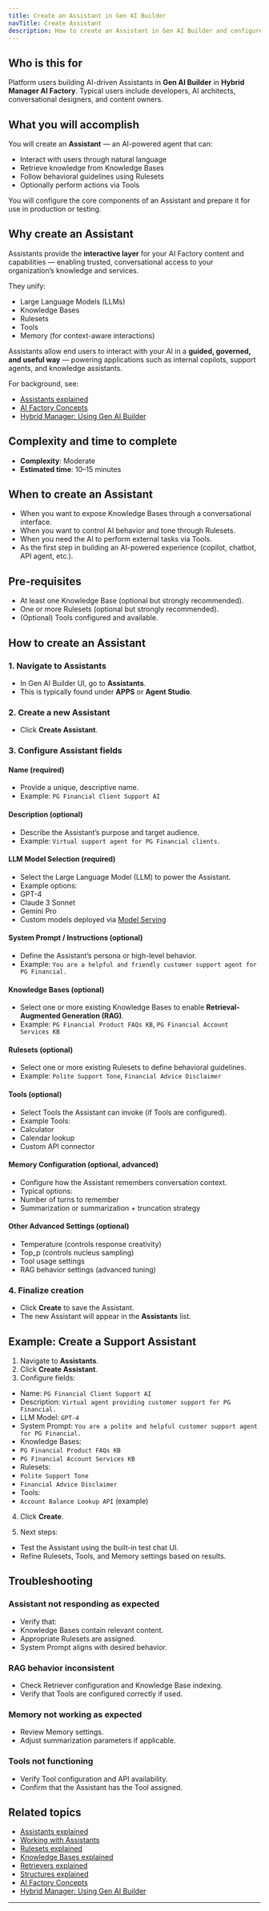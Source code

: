 ```yaml
---
title: Create an Assistant in Gen AI Builder
navTitle: Create Assistant
description: How to create an Assistant in Gen AI Builder and configure it to deliver AI-powered conversational experiences.
---
```


## Who is this for

Platform users building AI-driven Assistants in **Gen AI Builder** in **Hybrid Manager AI Factory**.
Typical users include developers, AI architects, conversational designers, and content owners.

## What you will accomplish

You will create an **Assistant** — an AI-powered agent that can:

- Interact with users through natural language
- Retrieve knowledge from Knowledge Bases
- Follow behavioral guidelines using Rulesets
- Optionally perform actions via Tools

You will configure the core components of an Assistant and prepare it for use in production or testing.

## Why create an Assistant

Assistants provide the **interactive layer** for your AI Factory content and capabilities — enabling trusted, conversational access to your organization’s knowledge and services.

They unify:

- Large Language Models (LLMs)
- Knowledge Bases
- Rulesets
- Tools
- Memory (for context-aware interactions)

Assistants allow end users to interact with your AI in a **guided, governed, and useful way** — powering applications such as internal copilots, support agents, and knowledge assistants.

For background, see:

- [Assistants explained](edb-postgres-ai/ai-factory/learn/explained/assistants-explained)
- [AI Factory Concepts](edb-postgres-ai/ai-factory/learn/explained/ai-factory-concepts)
- [Hybrid Manager: Using Gen AI Builder](edb-postgres-ai/hybrid-manager/ai-factory/gen-ai/builder)

## Complexity and time to complete

- **Complexity**: Moderate
- **Estimated time**: 10–15 minutes

## When to create an Assistant

- When you want to expose Knowledge Bases through a conversational interface.
- When you want to control AI behavior and tone through Rulesets.
- When you need the AI to perform external tasks via Tools.
- As the first step in building an AI-powered experience (copilot, chatbot, API agent, etc.).

## Pre-requisites

- At least one Knowledge Base (optional but strongly recommended).
- One or more Rulesets (optional but strongly recommended).
- (Optional) Tools configured and available.

## How to create an Assistant

### 1. Navigate to Assistants

- In Gen AI Builder UI, go to **Assistants**.
- This is typically found under **APPS** or **Agent Studio**.

### 2. Create a new Assistant

- Click **Create Assistant**.

### 3. Configure Assistant fields

#### Name (required)

- Provide a unique, descriptive name.
- Example: `PG Financial Client Support AI`

#### Description (optional)

- Describe the Assistant’s purpose and target audience.
- Example: `Virtual support agent for PG Financial clients.`

#### LLM Model Selection (required)

- Select the Large Language Model (LLM) to power the Assistant.
- Example options:
- GPT-4
- Claude 3 Sonnet
- Gemini Pro
- Custom models deployed via [Model Serving](../../../../ai-factory/model/serving)

#### System Prompt / Instructions (optional)

- Define the Assistant’s persona or high-level behavior.
- Example: `You are a helpful and friendly customer support agent for PG Financial.`

#### Knowledge Bases (optional)

- Select one or more existing Knowledge Bases to enable **Retrieval-Augmented Generation (RAG)**.
- Example: `PG Financial Product FAQs KB`, `PG Financial Account Services KB`

#### Rulesets (optional)

- Select one or more existing Rulesets to define behavioral guidelines.
- Example: `Polite Support Tone`, `Financial Advice Disclaimer`

#### Tools (optional)

- Select Tools the Assistant can invoke (if Tools are configured).
- Example Tools:
- Calculator
- Calendar lookup
- Custom API connector

#### Memory Configuration (optional, advanced)

- Configure how the Assistant remembers conversation context.
- Typical options:
- Number of turns to remember
- Summarization or summarization + truncation strategy

#### Other Advanced Settings (optional)

- Temperature (controls response creativity)
- Top_p (controls nucleus sampling)
- Tool usage settings
- RAG behavior settings (advanced tuning)

### 4. Finalize creation

- Click **Create** to save the Assistant.
- The new Assistant will appear in the **Assistants** list.

## Example: Create a Support Assistant

1. Navigate to **Assistants**.
2. Click **Create Assistant**.
3. Configure fields:
- Name: `PG Financial Client Support AI`
- Description: `Virtual agent providing customer support for PG Financial.`
- LLM Model: `GPT-4`
- System Prompt: `You are a polite and helpful customer support agent for PG Financial.`
- Knowledge Bases:
- `PG Financial Product FAQs KB`
- `PG Financial Account Services KB`
- Rulesets:
- `Polite Support Tone`
- `Financial Advice Disclaimer`
- Tools:
- `Account Balance Lookup API` (example)
4. Click **Create**.

5. Next steps:
- Test the Assistant using the built-in test chat UI.
- Refine Rulesets, Tools, and Memory settings based on results.

## Troubleshooting

### Assistant not responding as expected

- Verify that:
- Knowledge Bases contain relevant content.
- Appropriate Rulesets are assigned.
- System Prompt aligns with desired behavior.

### RAG behavior inconsistent

- Check Retriever configuration and Knowledge Base indexing.
- Verify that Tools are configured correctly if used.

### Memory not working as expected

- Review Memory settings.
- Adjust summarization parameters if applicable.

### Tools not functioning

- Verify Tool configuration and API availability.
- Confirm that the Assistant has the Tool assigned.

## Related topics

- [Assistants explained](edb-postgres-ai/ai-factory/learn/explained/assistants-explained)
- [Working with Assistants](../../../builder/agent-studio/assistants)
- [Rulesets explained](edb-postgres-ai/ai-factory/learn/explained/rulesets-explained)
- [Knowledge Bases explained](edb-postgres-ai/ai-factory/learn/explained/knowledge-bases)
- [Retrievers explained](edb-postgres-ai/ai-factory/learn/explained/retrievers-explained)
- [Structures explained](edb-postgres-ai/ai-factory/learn/explained/structures)
- [AI Factory Concepts](edb-postgres-ai/ai-factory/learn/explained/ai-factory-concepts)
- [Hybrid Manager: Using Gen AI Builder](edb-postgres-ai/hybrid-manager/ai-factory/gen-ai/builder)

---

